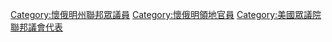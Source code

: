 [[Category:懷俄明州聯邦眾議員|Category:懷俄明州聯邦眾議員]]
[[Category:懷俄明領地官員|Category:懷俄明領地官員]]
[[Category:美國眾議院聯邦議會代表|Category:美國眾議院聯邦議會代表]]